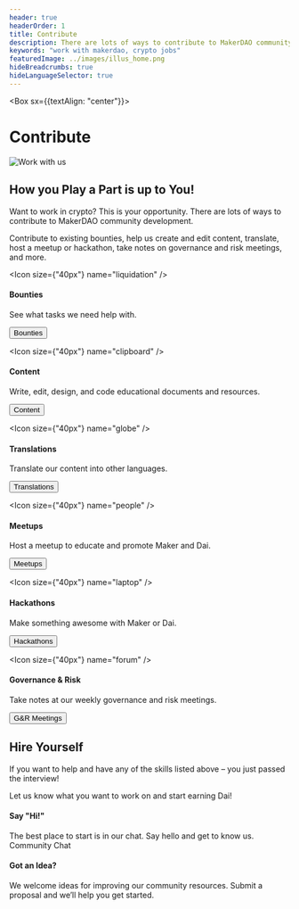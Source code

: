 ```yaml
---
header: true
headerOrder: 1
title: Contribute
description: There are lots of ways to contribute to MakerDAO community development. Contribute to existing bounties, help us create and edit content, translate, host a meetup or hackathon, take notes on governance and risk meetings, and more.
keywords: "work with makerdao, crypto jobs"
featuredImage: ../images/illus_home.png
hideBreadcrumbs: true
hideLanguageSelector: true
---
```


<Box sx={{textAlign: "center"}}>

# Contribute

![Work with us](/images/illus_work.png)

</Box>

## How you Play a Part is up to You!

Want to work in crypto? This is your opportunity. There are lots of ways to contribute to MakerDAO community development. 

Contribute to existing bounties, help us create and edit content, translate, host a meetup or hackathon, take notes on governance and risk meetings, and more.

<Tout>

<Box>

<Chocolate>

<Box>

<Icon size={"40px"} name="liquidation" />

#### Bounties

See what tasks we need help with.

<Button to="/contribute/bounties/" >Bounties</Button>

</Box>

<Box>

<Icon size={"40px"} name="clipboard" />

#### Content

Write, edit, design, and code educational documents and resources.

<Button to="/contribute/content/">Content</Button>

</Box>

<Box>

<Icon size={"40px"} name="globe" />

#### Translations

Translate our content into other languages.

<Button to="/contribute/translations/">Translations</Button>

</Box>

</Chocolate>

<Chocolate>

<Box>

<Icon size={"40px"} name="people" />

#### Meetups

Host a meetup to educate and promote Maker and Dai.

<Button to="/contribute/meetups/">Meetups</Button>

</Box>

<Box>

 <Icon size={"40px"} name="laptop" />

#### Hackathons

Make something awesome with Maker or Dai.

<Button to="/contribute/hackathons/">Hackathons</Button>

</Box>

<Box>

<Icon size={"40px"} name="forum" />

#### Governance & Risk

Take notes at our weekly governance and risk meetings.

<Button to="/contribute/governance_and_risk_meetings/">G&R Meetings</Button>

</Box>

</Chocolate>

</Box>

</Tout>

<InfoBlock>

<Box>

## Hire Yourself

If you want to help and have any of the skills listed above – you just passed the interview! 

Let us know what you want to work on and start earning Dai!

</Box>

</InfoBlock>

<Tout>

<Box>

#### Say "Hi!"
The best place to start is in our chat. Say hello and get to know us. <Link to="https://chat.makerdao.com/channel/community-development">Community Chat</Link>

</Box>

<Box>

#### Got an Idea?
We welcome ideas for improving our community resources. Submit a <Link to="/funding/community-projects/">proposal</Link> and we’ll help you get started.

</Box>

</Tout>



<!-- <Tout>

<InfoBlock>

<Box>

### Say "Hi!"
The best place to start is in our chat. Say hello and get to know us.
<Button to="https://chat.makerdao.com/channel/community-development">Community Chat</Button>

</Box>

</InfoBlock>

<InfoBlock>

<Box>

### Got an Idea?
We welcome new ideas for improving our community resources. Submit a proposal and we’ll help you get started.
<Button to="/funding/community-projects/">Propose an Idea</Button>

</Box>

</InfoBlock>

</Tout> -->

